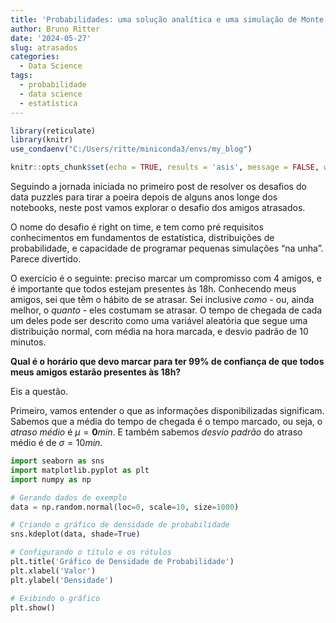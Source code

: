 ```yaml
---
title: 'Probabilidades: uma solução analítica e uma simulação de Monte Carlo'
author: Bruno Ritter
date: '2024-05-27'
slug: atrasados
categories:
  - Data Science
tags:
  - probabilidade
  - data science
  - estatística
---
```


```r
library(reticulate)
library(knitr)
use_condaenv("C:/Users/ritte/miniconda3/envs/my_blog")

knitr::opts_chunk$set(echo = TRUE, results = 'asis', message = FALSE, warning = FALSE)
```

Seguindo a jornada iniciada no primeiro post de resolver os desafios do data puzzles para tirar a poeira depois de alguns anos longe dos notebooks, neste post vamos explorar o desafio dos amigos atrasados.

O nome do desafio é right on time, e tem como pré requisitos conhecimentos em fundamentos de estatística, distribuições de probabilidade, e capacidade de programar pequenas simulações "na unha". Parece divertido.

O exercício é o seguinte: preciso marcar um compromisso com 4 amigos, e é importante que todos estejam presentes às 18h. Conhecendo meus amigos, sei que têm o hábito de se atrasar. Sei inclusive *como* - ou, ainda melhor, o *quanto* - eles costumam se atrasar. O tempo de chegada de cada um deles pode ser descrito como uma variável aleatória que segue uma distribuição normal, com média na hora marcada, e desvio padrão de 10 minutos. 

**Qual é o horário que devo marcar para ter 99% de confiança de que todos meus amigos estarão presentes às 18h?**

Eis a questão.

Primeiro, vamos entender o que as informações disponibilizadas significam. Sabemos que a média do tempo de chegada é o tempo marcado, ou seja, o *atraso médio* é $\mu = \mathbf{0}min$. E também sabemos *desvio padrão* do atraso médio é de $\sigma = 10 min$. 

```python
import seaborn as sns
import matplotlib.pyplot as plt
import numpy as np

# Gerando dados de exemplo
data = np.random.normal(loc=0, scale=10, size=1000)

# Criando o gráfico de densidade de probabilidade
sns.kdeplot(data, shade=True)

# Configurando o título e os rótulos
plt.title('Gráfico de Densidade de Probabilidade')
plt.xlabel('Valor')
plt.ylabel('Densidade')

# Exibindo o gráfico
plt.show()

```